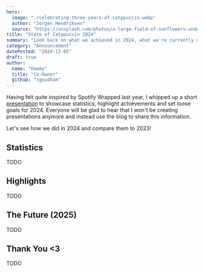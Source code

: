```yaml
---
hero:
  image: "./celebrating-three-years-of-catppuccin.webp"
  author: "Jorgen Hendriksen"
  source: "https://unsplash.com/photos/a-large-field-of-sunflowers-under-a-cloudy-sky-H_cQ7I2FPqk"
title: "State of Catppuccin 2024"
summary: "Look back on what we achieved in 2024, what we're currently working on and what to expect going forward in 2025!"
category: "Announcement"
datePosted: "2024-12-05"
draft: true
author:
  name: "Hammy"
  title: "Co-Owner"
  github: "sgoudham"
---
```


Having felt quite inspired by Spotify Wrapped last year, I whipped up a short
[presentation](https://github.com/catppuccin/community/blob/main/presentations/state-of-catppuccin-2023.pdf)
to showcase statistics, highlight achievements and set loose goals for 2024.
Everyone will be glad to hear that I won't be creating presentations anymore
and instead use the blog to share this information.

Let's see how we did in 2024 and compare them to 2023!

## Statistics

TODO

## Highlights

TODO

## The Future (2025)

TODO

## Thank You \<3

TODO

